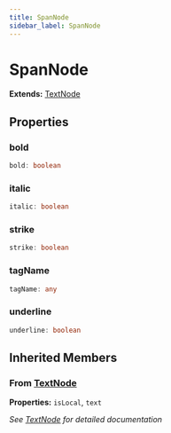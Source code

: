 ```yaml
---
title: SpanNode
sidebar_label: SpanNode
---
```


# SpanNode

**Extends:** [TextNode](/api/interfaces/textnode)

## Properties

### bold

```typescript
bold: boolean
```

### italic

```typescript
italic: boolean
```

### strike

```typescript
strike: boolean
```

### tagName

```typescript
tagName: any
```

### underline

```typescript
underline: boolean
```

## Inherited Members

### From [TextNode](/api/interfaces/textnode)

**Properties:** `isLocal`, `text`

*See [TextNode](/api/interfaces/textnode) for detailed documentation*


